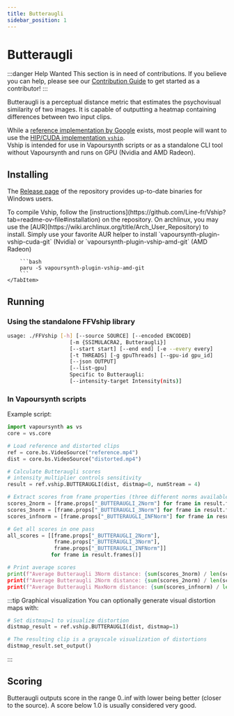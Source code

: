 ```yaml
---
title: Butteraugli
sidebar_position: 1
---
```



# Butteraugli

:::danger Help Wanted
This section is in need of contributions. If you believe you can help, please see our [Contribution Guide](../contribution-guide.mdx) to get started as a contributor!
:::

Butteraugli is a perceptual distance metric that estimates the psychovisual similarity of two images. It is capable of outputting a heatmap containing differences between two input clips.

While a [reference implementation by Google](https://github.com/google/butteraugli) exists,
most people will want to use the [HIP/CUDA implementation `vship`](https://github.com/Line-fr/Vship).  
Vship is intended for use in Vapoursynth scripts or as a standalone CLI tool without Vapoursynth and runs on GPU (Nvidia and AMD Radeon).

## Installing

The [Release page](https://github.com/Line-fr/Vship/releases) of the repository provides up-to-date binaries for Windows users.

<Tabs>
    <TabItem value="compiling" label="Compiling" default>
        To compile Vship, follow the [instructions](https://github.com/Line-fr/Vship?tab=readme-ov-file#installation) on the repository.
    </TabItem>
    <TabItem value="archlinux" label="Archlinux AUR">
        On archlinux, you may use the [AUR](https://wiki.archlinux.org/title/Arch_User_Repository) to install.
        Simply use your favorite AUR helper to install `vapoursynth-plugin-vship-cuda-git` (Nvidia) or `vapoursynth-plugin-vship-amd-git` (AMD Radeon)

        ```bash
        paru -S vapoursynth-plugin-vship-amd-git
        ```
    </TabItem>
</Tabs>

## Running

### Using the standalone FFVship library

```bash
usage: ./FFVship [-h] [--source SOURCE] [--encoded ENCODED]
                    [-m {SSIMULACRA2, Butteraugli}]
                    [--start start] [--end end] [-e --every every]
                    [-t THREADS] [-g gpuThreads] [--gpu-id gpu_id]
                    [--json OUTPUT]
                    [--list-gpu]
                    Specific to Butteraugli: 
                    [--intensity-target Intensity(nits)]
```

### In Vapoursynth scripts

Example script:
```py
import vapoursynth as vs
core = vs.core

# Load reference and distorted clips
ref = core.bs.VideoSource("reference.mp4")
dist = core.bs.VideoSource("distorted.mp4")

# Calculate Butteraugli scores
# intensity_multiplier controls sensitivity
result = ref.vship.BUTTERAUGLI(dist, distmap=0, numStream = 4)

# Extract scores from frame properties (three different norms available)
scores_2norm = [frame.props["_BUTTERAUGLI_2Norm"] for frame in result.frames()]
scores_3norm = [frame.props["_BUTTERAUGLI_3Norm"] for frame in result.frames()]
scores_infnorm = [frame.props["_BUTTERAUGLI_INFNorm"] for frame in result.frames()]

# Get all scores in one pass
all_scores = [[frame.props["_BUTTERAUGLI_2Norm"],
               frame.props["_BUTTERAUGLI_3Norm"],
               frame.props["_BUTTERAUGLI_INFNorm"]]
              for frame in result.frames()]

# Print average scores
print(f"Average Butteraugli 3Norm distance: {sum(scores_3norm) / len(scores_3norm)})
print(f"Average Butteraugli 2Norm distance: {sum(scores_2norm) / len(scores_2norm)})
print(f"Average Butteraugli MaxNorm distance: {sum(scores_infnorm) / len(scores_infnorm)})
```

:::tip Graphical visualization
You can optionally generate visual distortion maps with:
```py
# Set distmap=1 to visualize distortion
distmap_result = ref.vship.BUTTERAUGLI(dist, distmap=1)

# The resulting clip is a grayscale visualization of distortions
distmap_result.set_output()
```
:::

## Scoring
Butteraugli outputs score in the range 0..inf with lower being better (closer to the source). A score below 1.0 is usually considered very good.